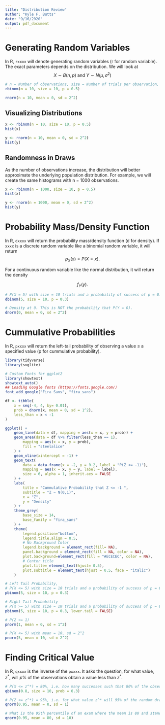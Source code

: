 ```yaml
---
title: "Distribution Review"
author: "Kyle F. Butts"
date: "9/16/2020"
output: pdf_document
---
```


# Generating Random Variables

In R, `rxxxx` will denote generating random variables (r for random variable). The exact parameters depends on the distribution. We will look at 
$$X \sim B(n, p) \text{ and } Y \sim N(\mu, \sigma^2)$$ 

```r
# n = Number of observations, size = Number of trials per observation, p = Probability of Success
rbinom(n = 10, size = 10, p = 0.5)
```

```r
rnorm(n = 10, mean = 0, sd = 2^2)
```

## Visualizing Distributions

```r
x <- rbinom(n = 10, size = 10, p = 0.5)
hist(x)
```


```r
y <- rnorm(n = 10, mean = 0, sd = 2^2)
hist(y)
```



## Randomness in Draws

As the number of observations increase, the distribution will better approximate the underlying population distribution. For example, we will create the same histograms with n = 1000 observations.

```r
x <- rbinom(n = 1000, size = 10, p = 0.5)
hist(x)
```


```r
y <- rnorm(n = 1000, mean = 0, sd = 2^2)
hist(y)
```



# Probability Mass/Density Function

In R, `dxxxx` will return the probability mass/density function (d for density). If `xxxx` is a discrete random variable like a binomial random variable, it will return 
$$p_X(x) = P(X = x).$$

For a continuous random variable like the normal distribution, it will return the density 

$$f_Y(y).$$

```r
# P(X = 5) with size = 10 trials and a probability of success of p = 0.3.
dbinom(5, size = 10, p = 0.3)
```

```r
# Density at 0. This is NOT the probability that P(Y = 0).
dnorm(0, mean = 0, sd = 2^2)
```



# Cummulative Probabilities

In R, `pxxxx` will return the left-tail probability of observing a value $\leq$ a specified value (p for cummulative probability).

```r
library(tidyverse)
library(svglite)

# Custom Fonts for ggplot2
library(showtext)
showtext_auto()
## Loading Google fonts (https://fonts.google.com/)
font_add_google("Fira Sans", "fira_sans")

df <- tibble(
	x = seq(-4, 4, by= 0.01), 
	prob = dnorm(x, mean = 0, sd = 1^2),
	less_than = x < -1
)

ggplot() + 
	geom_line(data = df, mapping = aes(x = x, y = prob)) + 
	geom_area(data = df %>% filter(less_than == 1), 
		mapping = aes(x = x, y = prob), 
		fill = "steelalice"
	) +
	geom_vline(xintercept = -1) + 
	geom_text(
		data = data.frame(x = -2, y = 0.2, label = "P(Z <= -1)"),
		mapping = aes(x = x, y = y, label = label),
		size = 6, alpha = 1, inherit.aes = FALSE
	) + 
	labs(
		title = "Cummulative Probability that Z <= -1 ",
		subtitle = "Z ~ N(0,1)",
		x = "Z",
		y = "Density"
	) + 
	theme_grey(
		base_size = 14,
		base_family = "fira_sans"	
	) + 
	theme(
		legend.position="bottom", 
		legend.title.align = 0.5,
		# No Background Color
		legend.background = element_rect(fill= NA), 
		panel.background = element_rect(fill = NA, color = NA),
		plot.background=element_rect(fill = "#ECECEC", color = NA),
		# Center title
		plot.title= element_text(hjust= 0.5),
		plot.subtitle = element_text(hjust = 0.5, face = "italic")
	) 


```


```r
# Left Tail Probability, 
# P(X <= 5) with size = 10 trials and a probability of success of p = 0.3
pbinom(5, size = 10, p = 0.3)

# Right Tail Probability
# P(X >= 5) with size = 10 trials and a probability of success of p = 0.3
pbinom(5, size = 10, p = 0.3, lower.tail = FALSE)
```

```r
# P(Z <= 1)
pnorm(1, mean = 0, sd = 1^2)

# P(X <= 5) with mean = 10, sd = 2^2
pnorm(5, mean = 10, sd = 2^2)
```




# Finding Critical Value

In R, `qxxxx` is the inverse of the `pxxxx`. It asks the question, for what value, $z^*$, will $p\%$ of the observations obtain a value less than $z^*$.

```r
# P(X <= z^*) = 80%, i.e. how many successes such that 80% of the observations will have that or fewer successes
qbinom(0.8, size = 10, prob = 0.3)
```

```r
# P(Z <= z^*) = 95%, i.e. for what value z^* will 95% of the random draws from a standard normal distribution be less than or equal to z^*.
qnorm(0.95, mean = 0, sd = 1)

# What is the 95th percentile of an exam where the mean is 80 and standard deviation is 10
qnorm(0.95, mean = 80, sd = 10)
```











